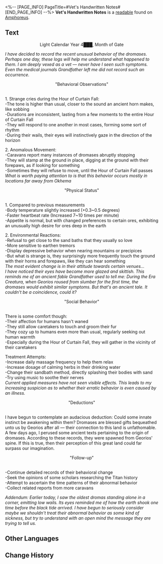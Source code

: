 <%-- [PAGE_INFO]
PageTitle=#Vet's Handwritten Notes#
[END_PAGE_INFO] --%>
{{Readable Infobox
|id           = 446
|partIds      = 190748
|title        = 
|image        = Item Vet's Handwritten Notes.png
|world        = Amphoreus
|parts        = 1
|author       = <!--to be added-->
|description  = Lucretia the veterinarian's precious notes, scribbled with her every sliver of knowledge regarding dromas care.
|part1        = Vet's Handwritten Notes
|source1      = {{cx|Source missing}}
|characters   = 
|factions     = 
}}
'''Vet's Handwritten Notes''' is a [[readable]] found on [[Amphoreus]].
<!--
==Location==
{{Map Embed|<map name>|<marker id>}}
-->
==Text==
<div align="center">Light Calendar Year 4███, Month of Gate</div>

''I have decided to record the recent unusual behavior of the dromases. Perhaps one day, these logs will help me understand what happened to them. I am deeply vexed as a vet &mdash; never have I seen such symptoms. Even the medical journals Grandfather left me did not record such an occurrence.''

<div align="center">"Behavioral Observations"</div><br />1. Strange cries during the Hour of Curtain Fall:<br />-The tone is higher than usual, closer to the sound an ancient horn makes, like sobbing<br />-Durations are inconsistent, lasting from a few moments to the entire Hour of Curtain Fall<br />-They will respond to one another in most cases, forming some sort of rhythm<br />-During their wails, their eyes will instinctively gaze in the direction of the horizon

2. Anomalous Movement:<br />-Caravans report many instances of dromases abruptly stopping<br />-They will stamp at the ground in place, digging at the ground with their forepaws, as if looking for something<br />-Sometimes they will refuse to move, until the Hour of Curtain Fall passes<br />''What is worth paying attention to is that this behavior occurs mostly in locations far away from Okhema''

<div align="center">"Physical Status"</div><br />1. Compared to previous measurements<br />-Body temperature slightly increased (+0.3~0.5 degrees)<br />-Faster heartbeat rate (Increased 7~10 times per minute)<br />-Appetite is normal, but with changed preferences to certain ores, exhibiting an unusually high desire for ores deep in the earth

2. Environmental Reactions:<br />-Refusal to get close to the sand baths that they usually so love<br />-More sensitive to earthen tremors<br />-Display depressive behavior when nearing mountains or precipices<br />-But what is strange is, they surprisingly more frequently touch the ground with their horns and forepaws, like they can hear something<br />''The most evident change is in their attitude towards certain venues...''<br />''I have noticed their eyes have become more glazed and skittish. This reminds me of an ancient fable Grandfather used to tell me: During the Era Creatura, when Georios roused from slumber for the first time, the dromases would exhibit similar symptoms. But that's an ancient tale. It couldn't be a coincidence, could it?''

<div align="center">"Social Behavior"</div><br />There is some comfort though:<br />-Their affection for humans hasn't waned<br />-They still allow caretakers to touch and groom their fur<br />-They cozy up to humans even more than usual, regularly seeking out human warmth<br />-Especially during the Hour of Curtain Fall, they will gather in the vicinity of their caretakers

Treatment Attempts:<br />-Increase daily massage frequency to help them relax<br />-Increase dosage of calming herbs in their drinking water<br />-Change their sandbath method, directly splashing their bodies with sand<br />-Try using music to soothe their nerves<br />''Current applied measures have not seen visible effects. This leads to my increasing suspicion as to whether their erratic behavior is even caused by an illness.''

<div align="center">"Deductions"</div><br />I have begun to contemplate an audacious deduction: Could some innate instinct be awakening within them? Dromases are blessed gifts bequeathed unto us by Georios after all &mdash; their connection to this land is unfathomable.<br />A few days ago, I perused some ancient texts pertaining to the origin of dromases. According to these records, they were spawned from Georios' spine. If this is true, then their perception of this great land could far surpass our imagination.

<div align="center">"Follow-up"</div><br />-Continue detailed records of their behavioral change<br />-Seek the opinions of some scholars researching the Titan history<br />-Attempt to ascertain the time patterns of their abnormal behavior<br />-Collect related reports from more caravans

''Addendum: Earlier today, I saw the oldest dromas standing alone in a corner, emitting low wails. Its eyes reminded me of how the earth shook one time before the black tide arrived. I have begun to seriously consider maybe we shouldn't treat their abnormal behavior as some kind of sickness, but try to understand with an open mind the message they are trying to tell us.''

<!--
==Trivia==
* 
-->
==Other Languages==
{{Other Languages
|en   = Vet's Handwritten Notes
|zhs  = 兽医手札
|zht  = 獸醫手札
|ja   = 獣医の観察日誌
|ko   = 수의사의 수첩
|es   = Notas escritas a mano de la veterinaria
|fr   = Notes manuscrites de vétérinaire
|ru   = Заметки ветеринара
|th   = สมุดบันทึกของสัตวแพทย์
|vi   = Nhật Ký Bác Sĩ Thú Y
|de   = Handschriftliche Notizen der Tierärztin
|id   = Buku Catatan Dokter Hewan
|pt   = Manuscritos da Veterinária
}}

==Change History==
{{Change History|3.0}}